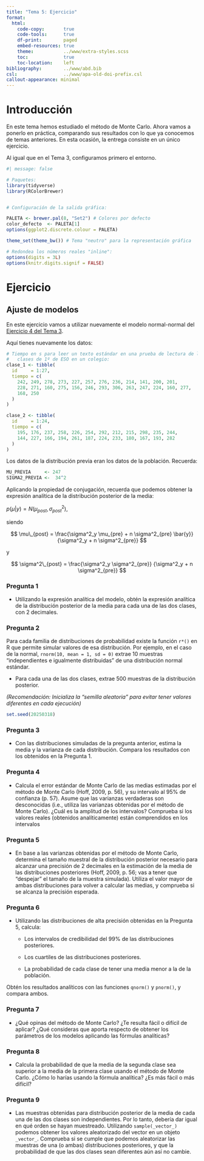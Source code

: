 ```yaml
---
title: "Tema 5: Ejercicio"
format:
  html:
    code-copy:       true
    code-tools:      true
    df-print:        paged
    embed-resources: true
    theme:           ../www/extra-styles.scss
    toc:             true
    toc-location:    left
bibliography:        ../www/abd.bib
csl:                 ../www/apa-old-doi-prefix.csl
callout-appearance: minimal
---
```


# Introducción

En este tema hemos estudiado el método de Monte Carlo.
Ahora vamos a ponerlo en práctica, comparando sus resultados con lo que ya conocemos de temas anteriores.
En esta ocasión, la entrega consiste en un único ejercicio.

Al igual que en el Tema 3, configuramos primero el entorno.

```r
#| message: false

# Paquetes:
library(tidyverse)
library(RColorBrewer)


# Configuración de la salida gráfica:

PALETA <- brewer.pal(8, "Set2") # Colores por defecto
color_defecto  <- PALETA[1]
options(ggplot2.discrete.colour = PALETA)

theme_set(theme_bw()) # Tema "neutro" para la representación gráfica

# Redondea los números reales "inline":
options(digits = 3L)                
options(knitr.digits.signif = FALSE)
```

# Ejercicio

## Ajuste de modelos

En este ejercicio vamos a utilizar nuevamente el modelo normal-normal del [Ejercicio 4 del Tema 3](https://github.com/DV-Morillo/Ejercicios-ABD/blob/main/notebooks/Lesson-3_Exercises.qmd#L382).

Aquí tienes nuevamente los datos:

```r
# Tiempo en s para leer un texto estándar en una prueba de lectura de las 2
#   clases de 1º de ESO en un colegio:
clase_1 <- tibble(
  id     = 1:27,
  tiempo = c(
    242, 249, 278, 273, 227, 257, 276, 236, 214, 141, 200, 201, 
    228, 271, 160, 275, 156, 246, 293, 306, 263, 247, 224, 160, 277, 
    168, 250
  )
)

clase_2 <- tibble(
  id     = 1:24,
  tiempo = c(
    195, 176, 237, 258, 226, 254, 292, 212, 215, 298, 235, 244, 
    144, 227, 166, 194, 261, 187, 224, 233, 180, 167, 193, 282
  )
)
```

Los datos de la distribución previa eran los datos de la población.
Recuerda:

```r
MU_PREVIA     <- 247
SIGMA2_PREVIA <-  34^2
```

Aplicando la propiedad de conjugación, recuerda que podemos obtener la expresión analítica de la distribución posterior de la media:

$p(\mu | y) = N(\mu_{post}, \sigma^2_{post})$,

siendo

$$
\mu\_{post} = \frac{\sigma^2_y \mu_{pre} + n \sigma^2_{pre} \bar{y}}
                   {\sigma^2_y + n \sigma^2_{pre}}
$$

y

$$
\sigma^2\_{post} = \frac{\sigma^2_y \sigma^2_{pre}}
                   {\sigma^2_y + n \sigma^2_{pre}}
$$

### Pregunta 1

-   Utilizando la expresión analítica del modelo, obtén la expresión analítica de la distribución posterior de la media para cada una de las dos clases, con 2 decimales.

::: {#respuesta-1 .callout-note}
:::

### Pregunta 2

Para cada familia de distribuciones de probabilidad existe la función `r*()` en R que permite simular valores de esa distribución.
Por ejemplo, en el caso de la normal, `rnorm(10, mean = 1, sd = 0)` extrae 10 muestras "independientes e igualmente distribuidas" de una distribución normal estándar.

-   Para cada una de las dos clases, extrae 500 muestras de la distribución posterior.

*(Recomendación: Inicializa la "semilla aleatoria" para evitar tener valores diferentes en cada ejecución)*

```r
set.seed(20250318)
```

::: {#respuesta-2 .callout-note}
:::

### Pregunta 3

-   Con las distribuciones simuladas de la pregunta anterior, estima la media y la varianza de cada distribución. Compara los resultados con los obtenidos en la Pregunta 1.

::: {#respuesta-3 .callout-note}
:::

### Pregunta 4

-   Calcula el error estándar de Monte Carlo de las medias estimadas por el método de Monte Carlo (Hoff, 2009, p. 56), y su intervalo al 95% de confianza (p. 57). Asume que las varianzas verdaderas son desconocidas (i.e., utiliza las varianzas obtenidas por el método de Monte Carlo). ¿Cuál es la amplitud de los intervalos? Comprueba si los valores reales (obtenidos analíticamente) están comprendidos en los intervalos

::: {#respuesta-4 .callout-note}
:::

### Pregunta 5

-   En base a las varianzas obtenidas por el método de Monte Carlo, determina el tamaño muestral de la distribución posterior necesario para alcanzar una precisión de 2 decimales en la estimación de la media de las distribuciones posteriores (Hoff, 2009, p. 56; vas a tener que "despejar" el tamaño de la muestra simulada). Utiliza el valor mayor de ambas distribuciones para volver a calcular las medias, y comprueba si se alcanza la precisión esperada.

::: {#respuesta-5 .callout-note}
:::

### Pregunta 6

-   Utilizando las distribuciones de alta precisión obtenidas en la Pregunta 5, calcula:

    -   Los intervalos de credibilidad del 99% de las distribuciones posteriores.

    -   Los cuartiles de las distribuciones posteriores.

    -   La probabilidad de cada clase de tener una media menor a la de la población.

Obtén los resultados analíticos con las funciones `qnorm()` y `pnorm()`, y compara ambos.

::: {#respuesta-6 .callout-note}
:::

### Pregunta 7

-   ¿Qué opinas del método de Monte Carlo? ¿Te resulta fácil o difícil de aplicar? ¿Qué consideras que aporta respecto de obtener los parámetros de los modelos aplicando las fórmulas analíticas?

::: {#respuesta-7 .callout-note}
:::

### Pregunta 8

-   Calcula la probabilidad de que la media de la segunda clase sea superior a la media de la primera clase usando el método de Monte Carlo. ¿Cómo lo harías usando la fórmula analítica? ¿Es más fácil o más difícil?

::: {#respuesta-8 .callout-note}
:::

### Pregunta 9

-   Las muestras obtenidas para distribución posterior de la media de cada una de las dos clases son independientes. Por lo tanto, debería dar igual en qué orden se hayan muestreado. Utilizando `sample(_vector_)` podemos obtener los valores aleatorizado del vector en un objeto `_vector_`. Comprueba si se cumple que podemos aleatorizar las muestras de una (o ambas) distribuciones posteriores, y que la probabilidad de que las dos clases sean diferentes aún así no cambie.

::: {#respuesta-9 .callout-note}
:::

